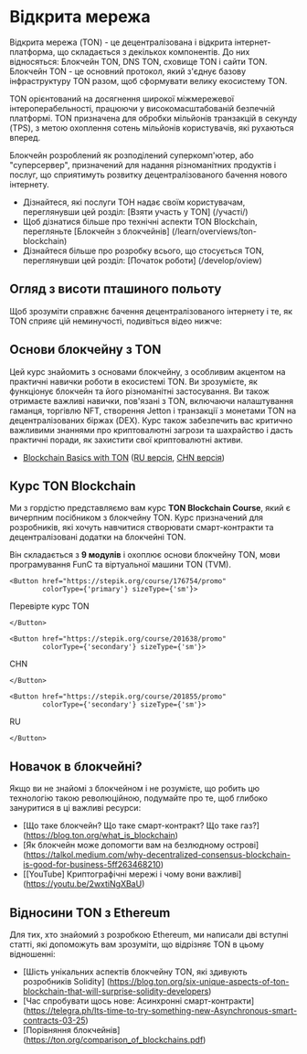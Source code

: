 
# Відкрита мережа

Відкрита мережа (TON) - це децентралізована і відкрита інтернет-платформа, що складається з декількох компонентів. До них відносяться: Блокчейн TON, DNS TON, сховище TON і сайти TON. Блокчейн TON - це основний протокол, який з'єднує базову інфраструктуру TON разом, щоб сформувати велику екосистему TON.

TON орієнтований на досягнення широкої міжмережевої інтероперабельності, працюючи у високомасштабованій безпечній платформі. TON призначена для обробки мільйонів транзакцій в секунду (TPS), з метою охоплення сотень мільйонів користувачів, які рухаються вперед.

Блокчейн розроблений як розподілений суперкомп'ютер, або "суперсервер", призначений для надання різноманітних продуктів і послуг, що сприятимуть розвитку децентралізованого бачення нового інтернету.

- Дізнайтеся, які послуги ТОН надає своїм користувачам, переглянувши цей розділ: [Взяти участь у TON] (/участі/)
- Щоб дізнатися більше про технічні аспекти TON Blockchain, перегляньте [Блокчейн з блокчейнів] (/learn/overviews/ton-blockchain)
- Дізнайтеся більше про розробку всього, що стосується TON, переглянувши цей розділ: [Початок роботи] (/develop/oview)

## Огляд з висоти пташиного польоту

Щоб зрозуміти справжнє бачення децентралізованого інтернету і те, як TON сприяє цій неминучості, подивіться відео нижче:

<Player url="https://www.youtube.com/watch?v=XgzHmV_nnpY" />

## Основи блокчейну з TON

Цей курс знайомить з основами блокчейну, з особливим акцентом на практичні навички роботи в екосистемі TON. Ви зрозумієте, як функціонує блокчейн та його різноманітні застосування. Ви також отримаєте важливі навички, пов'язані з TON, включаючи налаштування гаманця, торгівлю NFT, створення Jetton і транзакції з монетами TON на децентралізованих біржах (DEX). Курс також забезпечить вас критично важливими знаннями про криптовалютні загрози та шахрайство і дасть практичні поради, як захистити свої криптовалютні активи.

- [Blockchain Basics with TON](https://stepik.org/course/201294/) ([RU версія](https://stepik.org/course/202221/), [CHN версія](https://stepik.org/course/200976/))

## Курс TON Blockchain

Ми з гордістю представляємо вам курс **TON Blockchain Course**, який є вичерпним посібником з блокчейну TON. Курс призначений для розробників, які хочуть навчитися створювати смарт-контракти та децентралізовані додатки на блокчейні TON.

Він складається з **9 модулів** і охоплює основи блокчейну TON, мови програмування FunC та віртуальної машини TON (TVM).

```mdx-code-block
<Button href="https://stepik.org/course/176754/promo" 
        colorType={'primary'} sizeType={'sm'}>
```

Перевірте курс TON

```mdx-code-block
</Button>
```

```mdx-code-block
<Button href="https://stepik.org/course/201638/promo" 
        colorType={'secondary'} sizeType={'sm'}>
```

CHN

```mdx-code-block
</Button>
```

```mdx-code-block
<Button href="https://stepik.org/course/201855/promo" 
        colorType={'secondary'} sizeType={'sm'}>
```

RU

```mdx-code-block
</Button>
```

## Новачок в блокчейні?

Якщо ви не знайомі з блокчейном і не розумієте, що робить цю технологію такою революційною, подумайте про те, щоб глибоко зануритися в ці важливі ресурси:

- [Що таке блокчейн? Що таке смарт-контракт? Що таке газ?] (https://blog.ton.org/what_is_blockchain)
- [Як блокчейн може допомогти вам на безлюдному острові] (https://talkol.medium.com/why-decentralized-consensus-blockchain-is-good-for-business-5ff263468210)
- [\[YouTube\] Криптографічні мережі і чому вони важливі] (https://youtu.be/2wxtiNgXBaU)

## Відносини TON з Ethereum

Для тих, хто знайомий з розробкою Ethereum, ми написали дві вступні статті, які допоможуть вам зрозуміти, що відрізняє TON в цьому відношенні:

- [Шість унікальних аспектів блокчейну TON, які здивують розробників Solidity] (https://blog.ton.org/six-unique-aspects-of-ton-blockchain-that-will-surprise-solidity-developers)
- [Час спробувати щось нове: Асинхронні смарт-контракти] (https://telegra.ph/Its-time-to-try-something-new-Asynchronous-smart-contracts-03-25)
- [Порівняння блокчейнів] (https://ton.org/comparison_of_blockchains.pdf)
